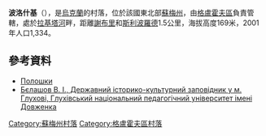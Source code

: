 {{coord|51|38|24|N|33|48|19|E|scale:100000_region:UA|display=title}}

'''波洛什基'''（{{lang-uk|Полошки}}），是[[烏克蘭|烏克蘭]]的村落，位於該國東北部[[蘇梅州|蘇梅州]]，由[[格盧霍夫區|格盧霍夫區]]負責管轄，處於[[拉基塔河|拉基塔河]]畔，距離[[謝布里|謝布里]]和[[斯利波羅德|斯利波羅德]]1.5公里，海拔高度169米，2001年人口1,334。

==參考資料==
* [http://w1.c1.rada.gov.ua/pls/z7502/A005?rdat1=02.02.2010&rf7571=28920 Полошки]
* [https://web.archive.org/web/20091003125155/http://www.sumyrk.org.ua/?do=news&id=680&rid=669 Бєлашов В. І., Державний історико-культурний заповідник у м. Глухові, Глухівський національний педагогічний університет імені Довженка]

{{DEFAULTSORT:Полошки}}
[[Category:蘇梅州村落|Category:蘇梅州村落]]
[[Category:格盧霍夫區村落|Category:格盧霍夫區村落]]


{{Sumy-geo-stub}}